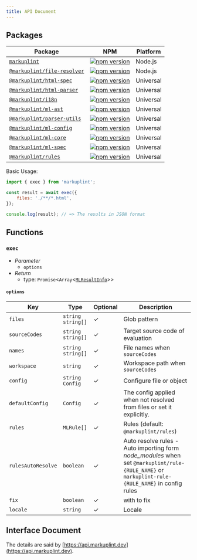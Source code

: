 ```yaml
---
title: API Document
---
```


## Packages

| Package                                                                                                                | NPM                                                                                                                                   | Platform  |
| ---------------------------------------------------------------------------------------------------------------------- | ------------------------------------------------------------------------------------------------------------------------------------- | --------- |
| [`markuplint`](https://github.com/markuplint/markuplint/tree/master/packages/markuplint)                               | [![npm version](https://badge.fury.io/js/markuplint.svg)](https://badge.fury.io/js/markuplint)                                        | Node.js   |
| [`@markuplint/file-resolver`](https://github.com/markuplint/markuplint/tree/master/packages/@markuplint/file-resolver) | [![npm version](https://badge.fury.io/js/%40markuplint%2Ffile-resolver.svg)](https://www.npmjs.com/package/@markuplint/file-resolver) | Node.js   |
| [`@markuplint/html-spec`](https://github.com/markuplint/markuplint/tree/master/packages/@markuplint/html-spec)         | [![npm version](https://badge.fury.io/js/%40markuplint%2Fhtml-spec.svg)](https://badge.fury.io/js/%40markuplint%2Fhtml-spec)          | Universal |
| [`@markuplint/html-parser`](https://github.com/markuplint/markuplint/tree/master/packages/@markuplint/html-parser)     | [![npm version](https://badge.fury.io/js/%40markuplint%2Fhtml-parser.svg)](https://badge.fury.io/js/%40markuplint%2Fhtml-parser)      | Universal |
| [`@markuplint/i18n`](https://github.com/markuplint/markuplint/tree/master/packages/@markuplint/i18n)                   | [![npm version](https://badge.fury.io/js/%40markuplint%2Fi18n.svg)](https://badge.fury.io/js/%40markuplint%2Fi18n)                    | Universal |
| [`@markuplint/ml-ast`](https://github.com/markuplint/markuplint/tree/master/packages/@markuplint/ml-ast)               | [![npm version](https://badge.fury.io/js/%40markuplint%2Fml-ast.svg)](https://badge.fury.io/js/%40markuplint%2Fml-ast)                | Universal |
| [`@markuplint/parser-utils`](https://github.com/markuplint/markuplint/tree/master/packages/@markuplint/parser-utils)   | [![npm version](https://badge.fury.io/js/%40markuplint%2Fparser-utils.svg)](https://badge.fury.io/js/%40markuplint%2Fparser-utils)    | Universal |
| [`@markuplint/ml-config`](https://github.com/markuplint/markuplint/tree/master/packages/@markuplint/ml-config)         | [![npm version](https://badge.fury.io/js/%40markuplint%2Fml-config.svg)](https://badge.fury.io/js/%40markuplint%2Fml-config)          | Universal |
| [`@markuplint/ml-core`](https://github.com/markuplint/markuplint/tree/master/packages/@markuplint/ml-core)             | [![npm version](https://badge.fury.io/js/%40markuplint%2Fml-core.svg)](https://badge.fury.io/js/%40markuplint%2Fml-core)              | Universal |
| [`@markuplint/ml-spec`](https://github.com/markuplint/markuplint/tree/master/packages/@markuplint/ml-spec)             | [![npm version](https://badge.fury.io/js/%40markuplint%2Fml-spec.svg)](https://badge.fury.io/js/%40markuplint%2Fml-spec)              | Universal |
| [`@markuplint/rules`](https://github.com/markuplint/markuplint/tree/master/packages/@markuplint/rules)                 | [![npm version](https://badge.fury.io/js/%40markuplint%2Frules.svg)](https://badge.fury.io/js/%40markuplint%2Frules)                  | Universal |

Basic Usage:

```js
import { exec } from 'markuplint';

const result = await exec({
	files: './**/*.html',
});

console.log(result); // => The results in JSON format
```

## Functions

### `exec`

-   _Parameter_
    -   `options`
-   _Return_
    -   type: `Promise`&lt;`Array`&lt;[`MLResultInfo`](https://api.markuplint.dev/interfaces/mlresultinfo.html)&gt;&gt;

#### `options`

| Key                | Type                | Optional | Description                                                                                                                                      |
| ------------------ | ------------------- | -------- | ------------------------------------------------------------------------------------------------------------------------------------------------ |
| `files`            | `string` `string[]` | ✓        | Glob pattern                                                                                                                                     |
| `sourceCodes`      | `string` `string[]` | ✓        | Target source code of evaluation                                                                                                                 |
| `names`            | `string` `string[]` | ✓        | File names when `sourceCodes`                                                                                                                    |
| `workspace`        | `string`            | ✓        | Workspace path when `sourceCodes`                                                                                                                |
| `config`           | `string` `Config`   | ✓        | Configure file or object                                                                                                                         |
| `defaultConfig`    | `Config`            | ✓        | The config applied when not resolved from files or set it explicitly.                                                                            |
| `rules`            | `MLRule[]`          | ✓        | Rules (default: `@markuplint/rules`)                                                                                                             |
| `rulesAutoResolve` | `boolean`           | ✓        | Auto resolve rules - Auto importing form _node_modules_ when set `@markuplint/rule-{RULE_NAME}` or `markuplint-rule-{RULE_NAME}` in config rules |
| `fix`              | `boolean`           | ✓        | with to fix                                                                                                                                      |
| `locale`           | `string`            | ✓        | Locale                                                                                                                                           |

## Interface Document

The details are said by [https://api.markuplint.dev](https://api.markuplint.dev).
